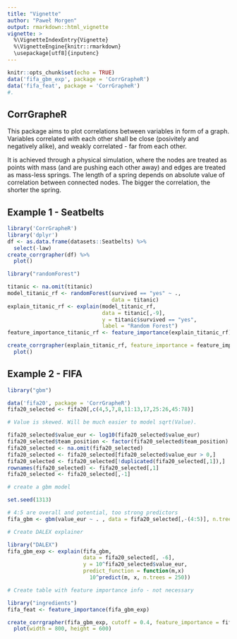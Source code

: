 ```yaml
---
title: "Vignette"
author: "Paweł Morgen"
output: rmarkdown::html_vignette
vignette: >
  %\VignetteIndexEntry{Vignette}
  %\VignetteEngine{knitr::rmarkdown}
  \usepackage[utf8]{inputenc}
---
```


```r
knitr::opts_chunk$set(echo = TRUE)
data('fifa_gbm_exp', package = 'CorrGrapheR')
data('fifa_feat', package = 'CorrGrapheR')
#.
```

## CorrGrapheR

This package aims to plot correlations between variables in form of a graph. Variables correlated with each other shall be close (posivitely and negatively alike), and weakly correlated  - far from each other.

It is achieved through a physical simulation, where the nodes are treated as points with mass (and are pushing each other away) and edges are treated as mass-less springs. The length of a spring depends on absolute value of correlation between connected nodes. The bigger the correlation, the shorter the spring.

## Example 1 - Seatbelts

```r
library('CorrGrapheR')
library('dplyr')
df <- as.data.frame(datasets::Seatbelts) %>%
  select(-law)
create_corrgrapher(df) %>%
  plot()
```

```r
library("randomForest")

titanic <- na.omit(titanic)
model_titanic_rf <- randomForest(survived == "yes" ~ .,
                                 data = titanic)
explain_titanic_rf <- explain(model_titanic_rf,
                              data = titanic[,-9],
                              y = titanic$survived == "yes",
                              label = "Random Forest")
feature_importance_titanic_rf <- feature_importance(explain_titanic_rf)

create_corrgrapher(explain_titanic_rf, feature_importance = feature_importance_titanic_rf) %>% 
  plot()
```

## Example 2 - FIFA

```r
library("gbm")

data('fifa20', package = 'CorrGrapheR')
fifa20_selected <- fifa20[,c(4,5,7,8,11:13,17,25:26,45:78)]

# Value is skewed. Will be much easier to model sqrt(Value).

fifa20_selected$value_eur <- log10(fifa20_selected$value_eur)
fifa20_selected$team_position <- factor(fifa20_selected$team_position)
fifa20_selected <- na.omit(fifa20_selected)
fifa20_selected <- fifa20_selected[fifa20_selected$value_eur > 0,]
fifa20_selected <- fifa20_selected[!duplicated(fifa20_selected[,1]),]
rownames(fifa20_selected) <- fifa20_selected[,1]
fifa20_selected <- fifa20_selected[,-1]

# create a gbm model

set.seed(1313)

# 4:5 are overall and potential, too strong predictors
fifa_gbm <- gbm(value_eur ~ . , data = fifa20_selected[,-(4:5)], n.trees = 250, interaction.depth = 3)

# Create DALEX explainer

library("DALEX")
fifa_gbm_exp <- explain(fifa_gbm, 
                        data = fifa20_selected[, -6], 
                        y = 10^fifa20_selected$value_eur, 
                        predict_function = function(m,x) 
                          10^predict(m, x, n.trees = 250))

# Create table with feature importance info - not necessary

library("ingredients")
fifa_feat <- feature_importance(fifa_gbm_exp)

```

```r
create_corrgrapher(fifa_gbm_exp, cutoff = 0.4, feature_importance = fifa_feat) %>%
  plot(width = 800, height = 600)
```

